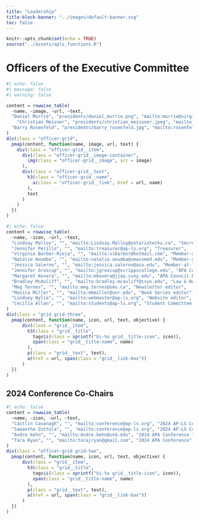 ```yaml
---
title: "Leadership"
title-block-banner: "../images/default-banner.svg"
toc: false
---
```


```r
knitr::opts_chunk$set(echo = TRUE)
source("../assets/apls_functions.R")
```

# Officers of the Executive Committee
```r
#| echo: false
#| message: false
#| warning: false

content = rowwise_table(
  ~name, ~image, ~url, ~text,
  "Daniel Murrie", "presidents/daniel_murrie.png", "mailto:murrie@virginia.edu", "President",
    "Christian Meisner", "presidents/christian_meissner.jpeg", "mailto:cameissn@iastate.edu", "President Elect",
  "Barry Rosenfeld", "presidents/barry_rosenfeld.jpg", "mailto:rosenfeld@fordham.edu", "Past President"
)
div(class = "officer-grid",
  pmap(content, function(name, image, url, text) {
    div(class = "officer-grid__item",
      div(class = "officer-grid__image-container",
        img(class = "officer-grid__image", src = image)
      ),
      div(class = "officer-grid__text",
        h3(class = "officer-grid__name",
          a(class = "officer-grid__link", href = url, name)
        ),
        text
      )
    )
  })
)
```



::: vspace
:::

```r
#| echo: false
content = rowwise_table(
  ~name, ~icon, ~url, ~text,
  "Lindsay Malloy", "", "mailto:Lindsay.Malloy@ontariotechu.ca", "Secretary",
  "Jennifer Perillo", "", "mailto:treasurer@ap-ls.org", "Treasurer",
  "Virginia Barber-Rioja", "", "mailto:vibarber@hotmail.com", "Member-at-large",
  "Natalie Anumba", "", "mailto:natalie.anumba@umassmed.edu", "Member-at-large",
  "Jessica Salerno", "", "mailto:jessica.salerno@asu.edu", "Member-at-large",
  "Jennifer Groscup", "", "mailto:jgroscup@scrippscollege.edu", "APA Council Representative",
  "Margaret Kovera", "", "mailto:mkovera@jjay.cuny.edu", "APA Council Representative",
  "Bradley McAuliff", "", "mailto:bradley.mcauliff@csun.edu", "Law & Human Behavior editor",
  "Meg Ternes", "", "mailto:meg.ternes@smu.ca", "Newsletter editor",
  "Monica Miller", "", "mailto:mkmiller@unr.edu", "Book Series editor",
  "Lindsey Wylie", "", "mailto:webmaster@ap-ls.org", "Website editor",
  "Cecilia Allan", "", "mailto:students@ap-ls.org", "Student Committee Chair"
)
div(class = "grid grid-three",
  pmap(content, function(name, icon, url, text, objective) {
      div(class = "grid__item",
        h3(class = "grid__title",
          tags$i(class = sprintf("bi-%s grid__title-icon", icon)),
          span(class = "grid__title-name", name)
        ),
        p(class = "grid__text", text),
        a(href = url, span(class = "grid__link-box"))
      )
  })
)
```

## 2024 Conference Co-Chairs

```r
#| echo: false
content = rowwise_table(
  ~name, ~icon, ~url, ~text,
  "Caitlin Cavanagh", "", "mailto:conference@ap-ls.org", "2024 AP-LS Conference",
  "Samantha Zottola", "", "mailto:conference@ap-ls.org", "2024 AP-LS Conference",
  "Andre Kehn", "", "mailto:Andre.kehn@und.edu", "2024 APA Conference ",
  "Tara Ryan", "", "mailto:tarajryan@gmail.com", "2024 APA Conference"
)
div(class = "officer-grid grid-two",
  pmap(content, function(name, icon, url, text, objective) {
      div(class = "grid__item",
        h3(class = "grid__title",
          tags$i(class = sprintf("bi-%s grid__title-icon", icon)),
          span(class = "grid__title-name", name)
        ),
        p(class = "grid__text", text),
        a(href = url, span(class = "grid__link-box"))
      )
  })
)
```

